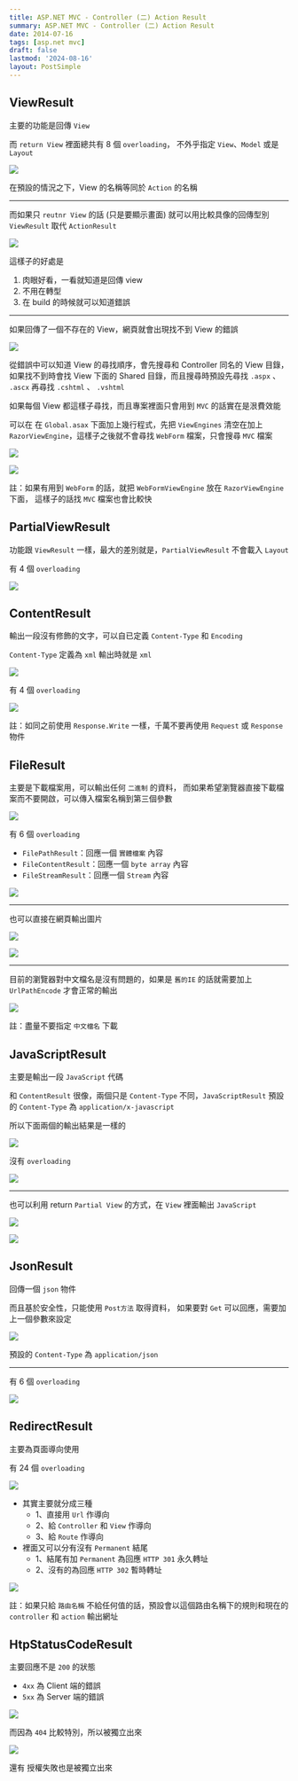 ```yaml
---
title: ASP.NET MVC - Controller (二) Action Result
summary: ASP.NET MVC - Controller (二) Action Result
date: 2014-07-16
tags: [asp.net mvc]
draft: false
lastmod: '2024-08-16'
layout: PostSimple
---
```


## ViewResult

主要的功能是回傳 `View`

而 `return View` 裡面總共有 8 個 `overloading`，
不外乎指定 `View`、`Model` 或是 `Layout`

![](https://image.cashwu.com/2014/aspnet-mvc-controller-02/01.webp)

在預設的情況之下，View 的名稱等同於 `Action` 的名稱

---

而如果只 `reutnr View` 的話 (只是要顯示畫面)
就可以用比較具像的回傳型別 `ViewResult` 取代 `ActionResult`

![](https://image.cashwu.com/2014/aspnet-mvc-controller-02/02.webp)

這樣子的好處是

1. 肉眼好看，一看就知道是回傳 view
2. 不用在轉型
3. 在 build 的時候就可以知道錯誤

---

如果回傳了一個不存在的 View，網頁就會出現找不到 View 的錯誤

![](https://image.cashwu.com/2014/aspnet-mvc-controller-02/03.webp)

從錯誤中可以知道 View 的尋找順序，會先搜尋和 Controller 同名的 View 目錄，如果找不到時會找 View 下面的 Shared 目錄，而且搜尋時預設先尋找 `.aspx` 、 `.ascx` 再尋找 `.cshtml` 、 `.vshtml`

如果每個 View 都這樣子尋找，而且專案裡面只會用到 `MVC` 的話實在是泿費效能

可以在 在 `Global.asax` 下面加上幾行程式，先把 `ViewEngines` 清空在加上 `RazorViewEngine`，這樣子之後就不會尋找 `WebForm` 檔案，只會搜尋 `MVC` 檔案

![](https://image.cashwu.com/2014/aspnet-mvc-controller-02/04.webp)

![](https://image.cashwu.com/2014/aspnet-mvc-controller-02/05.webp)

註：如果有用到 `WebForm` 的話，就把 `WebFormViewEngine` 放在 `RazorViewEngine` 下面，
這樣子的話找 `MVC` 檔案也會比較快

## PartialViewResult

功能跟 `ViewResult` 一樣，最大的差別就是，`PartialViewResult` 不會載入 `Layout`

有 4 個 `overloading`

![](https://image.cashwu.com/2014/aspnet-mvc-controller-02/06.webp)

## ContentResult

輸出一段沒有修飾的文字，可以自已定義 `Content-Type` 和 `Encoding`

`Content-Type` 定義為 `xml` 輸出時就是 `xml`

![](https://image.cashwu.com/2014/aspnet-mvc-controller-02/07.webp)

有 4 個 `overloading`

![](https://image.cashwu.com/2014/aspnet-mvc-controller-02/08.webp)

註：如同之前使用 `Response.Write` 一樣，千萬不要再使用 `Request` 或 `Response` 物件

## FileResult

主要是下載檔案用，可以輸出任何 `二進制` 的資料，
而如果希望瀏覽器直接下載檔案而不要開啟，可以傳入檔案名稱到第三個參數

![](https://image.cashwu.com/2014/aspnet-mvc-controller-02/09.webp)

有 6 個 `overloading`

- `FilePathResult`：回應一個 `實體檔案` 內容
- `FileContentResult`：回應一個 `byte array` 內容
- `FileStreamResult`：回應一個 `Stream` 內容

![](https://image.cashwu.com/2014/aspnet-mvc-controller-02/10.webp)

---

也可以直接在網頁輸出圖片

![](https://image.cashwu.com/2014/aspnet-mvc-controller-02/11.webp)

![](https://image.cashwu.com/2014/aspnet-mvc-controller-02/12.webp)

---

目前的瀏覽器對中文檔名是沒有問題的，如果是 `舊的IE` 的話就需要加上 `UrlPathEncode` 才會正常的輸出

![](https://image.cashwu.com/2014/aspnet-mvc-controller-02/13.webp)

註：盡量不要指定 `中文檔名` 下載

## JavaScriptResult

主要是輸出一段 `JavaScript` 代碼

和 `ContentResult` 很像，兩個只是 `Content-Type` 不同，`JavaScriptResult` 預設的 `Content-Type` 為 `application/x-javascript`

所以下面兩個的輸出結果是一樣的

![](https://image.cashwu.com/2014/aspnet-mvc-controller-02/14.webp)

沒有 `overloading`

![](https://image.cashwu.com/2014/aspnet-mvc-controller-02/15.webp)

---

也可以利用 return `Partial View` 的方式，在 `View` 裡面輸出 `JavaScript`

![](https://image.cashwu.com/2014/aspnet-mvc-controller-02/16.webp)

![](https://image.cashwu.com/2014/aspnet-mvc-controller-02/17.webp)

## JsonResult

回傳一個 `json` 物件

而且基於安全性，只能使用 `Post方法` 取得資料，
如果要對 `Get` 可以回應，需要加上一個參數來設定

![](https://image.cashwu.com/2014/aspnet-mvc-controller-02/18.webp)

預設的 `Content-Type` 為 `application/json`

---

有 6 個 `overloading`

![](https://image.cashwu.com/2014/aspnet-mvc-controller-02/19.webp)

## RedirectResult

主要為頁面導向使用

有 24 個 `overloading`

![](https://image.cashwu.com/2014/aspnet-mvc-controller-02/20.webp)

- 其實主要就分成三種
  - 1、直接用 `Url` 作導向
  - 2、給 `Controller` 和 `View` 作導向
  - 3、給 `Route` 作導向
- 裡面又可以分有沒有 `Permanent` 結尾
  - 1、結尾有加 `Permanent` 為回應 `HTTP 301` 永久轉址
  - 2、沒有的為回應 `HTTP 302` 暫時轉址

![](https://image.cashwu.com/2014/aspnet-mvc-controller-02/21.webp)

註：如果只給 `路由名稱` 不給任何值的話，預設會以這個路由名稱下的規則和現在的 `controller` 和 `action` 輸出網址

## HtpStatusCodeResult

主要回應不是 `200` 的狀態

- `4xx` 為 Client 端的錯誤
- `5xx` 為 Server 端的錯誤

![](https://image.cashwu.com/2014/aspnet-mvc-controller-02/22.webp)

而因為 `404` 比較特別，所以被獨立出來

![](https://image.cashwu.com/2014/aspnet-mvc-controller-02/23.webp)

還有 授權失敗也是被獨立出來

[](/static/images/2014/aspnet-mvc-controller-02/24.webp)
